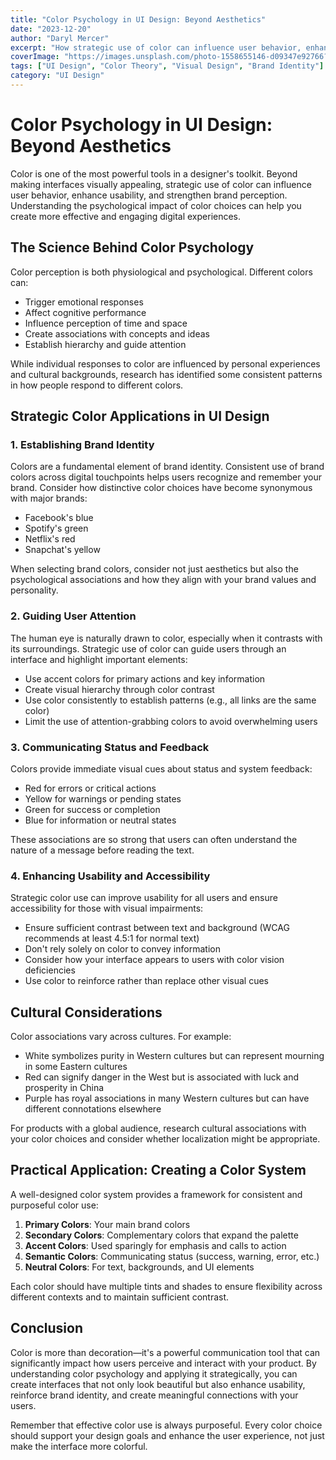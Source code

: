 ```yaml
---
title: "Color Psychology in UI Design: Beyond Aesthetics"
date: "2023-12-20"
author: "Daryl Mercer"
excerpt: "How strategic use of color can influence user behavior, enhance usability, and strengthen brand perception in digital products."
coverImage: "https://images.unsplash.com/photo-1558655146-d09347e92766?ixlib=rb-4.0.3&ixid=MnwxMjA3fDB8MHxwaG90by1wYWdlfHx8fGVufDB8fHx8&auto=format&fit=crop&w=1000&q=80"
tags: ["UI Design", "Color Theory", "Visual Design", "Brand Identity"]
category: "UI Design"
---
```


# Color Psychology in UI Design: Beyond Aesthetics

Color is one of the most powerful tools in a designer's toolkit. Beyond making interfaces visually appealing, strategic use of color can influence user behavior, enhance usability, and strengthen brand perception. Understanding the psychological impact of color choices can help you create more effective and engaging digital experiences.

## The Science Behind Color Psychology

Color perception is both physiological and psychological. Different colors can:

- Trigger emotional responses
- Affect cognitive performance
- Influence perception of time and space
- Create associations with concepts and ideas
- Establish hierarchy and guide attention

While individual responses to color are influenced by personal experiences and cultural backgrounds, research has identified some consistent patterns in how people respond to different colors.

## Strategic Color Applications in UI Design

### 1. Establishing Brand Identity

Colors are a fundamental element of brand identity. Consistent use of brand colors across digital touchpoints helps users recognize and remember your brand. Consider how distinctive color choices have become synonymous with major brands:

- Facebook's blue
- Spotify's green
- Netflix's red
- Snapchat's yellow

When selecting brand colors, consider not just aesthetics but also the psychological associations and how they align with your brand values and personality.

### 2. Guiding User Attention

The human eye is naturally drawn to color, especially when it contrasts with its surroundings. Strategic use of color can guide users through an interface and highlight important elements:

- Use accent colors for primary actions and key information
- Create visual hierarchy through color contrast
- Use color consistently to establish patterns (e.g., all links are the same color)
- Limit the use of attention-grabbing colors to avoid overwhelming users

### 3. Communicating Status and Feedback

Colors provide immediate visual cues about status and system feedback:

- Red for errors or critical actions
- Yellow for warnings or pending states
- Green for success or completion
- Blue for information or neutral states

These associations are so strong that users can often understand the nature of a message before reading the text.

### 4. Enhancing Usability and Accessibility

Strategic color use can improve usability for all users and ensure accessibility for those with visual impairments:

- Ensure sufficient contrast between text and background (WCAG recommends at least 4.5:1 for normal text)
- Don't rely solely on color to convey information
- Consider how your interface appears to users with color vision deficiencies
- Use color to reinforce rather than replace other visual cues

## Cultural Considerations

Color associations vary across cultures. For example:

- White symbolizes purity in Western cultures but can represent mourning in some Eastern cultures
- Red can signify danger in the West but is associated with luck and prosperity in China
- Purple has royal associations in many Western cultures but can have different connotations elsewhere

For products with a global audience, research cultural associations with your color choices and consider whether localization might be appropriate.

## Practical Application: Creating a Color System

A well-designed color system provides a framework for consistent and purposeful color use:

1. **Primary Colors**: Your main brand colors
2. **Secondary Colors**: Complementary colors that expand the palette
3. **Accent Colors**: Used sparingly for emphasis and calls to action
4. **Semantic Colors**: Communicating status (success, warning, error, etc.)
5. **Neutral Colors**: For text, backgrounds, and UI elements

Each color should have multiple tints and shades to ensure flexibility across different contexts and to maintain sufficient contrast.

## Conclusion

Color is more than decoration—it's a powerful communication tool that can significantly impact how users perceive and interact with your product. By understanding color psychology and applying it strategically, you can create interfaces that not only look beautiful but also enhance usability, reinforce brand identity, and create meaningful connections with your users.

Remember that effective color use is always purposeful. Every color choice should support your design goals and enhance the user experience, not just make the interface more colorful.
